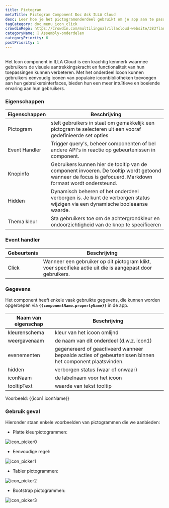 ```yaml
---
title: Pictogram
metaTitle: Pictogram Component Doc Ask ILLA Cloud
desc: Leer hoe je het pictogramonderdeel gebruikt om je app aan te passen en te versieren in ILLA Cloud.
tagCategory: doc_menu_icon_click
crowdinRepo: https://crowdin.com/multilingual/illacloud-website/383?languages=nl&filter=basic&value=0
categoryName: 🧬 Assembly-onderdelen
categoryPriority: 6
postPriority: 1
---
```


## <h2 hidden>Wat is icoon?</h2>

Het Icon component in ILLA Cloud is een krachtig kenmerk waarmee gebruikers de visuele aantrekkingskracht en functionaliteit van hun toepassingen kunnen verbeteren. Met het onderdeel Icoon kunnen gebruikers eenvoudig iconen van populaire icoonbibliotheken toevoegen aan hun gebruikersinterfaces, bieden hun een meer intuïtieve en boeiende ervaring aan hun gebruikers.

### Eigenschappen

| Eigenschappen      | Beschrijving                                                                                                                                                   |
| ------------------ | -------------------------------------------------------------------------------------------------------------------------------------------------------------- |
| Pictogram          | stelt gebruikers in staat om gemakkelijk een pictogram te selecteren uit een vooraf gedefinieerde set opties                                                   |
| Event Handler      | Trigger query's, beheer componenten of bel andere API's in reactie op gebeurtenissen in component.                                                             |
| Knopinfo           | Gebruikers kunnen hier de tooltip van de component invoeren. De tooltip wordt getoond wanneer de focus is gefocuerd. Markdown formaat wordt ondersteund.       |
| Hidden             | Dynamisch beheren of het onderdeel verborgen is. Je kunt de verborgen status wijzigen via een dynamische booleaanse waarde.                                    |
| Thema kleur        | Sta gebruikers toe om de achtergrondkleur en ondoorzichtigheid van de knop te specificeren                                                                     |

### Event handler

| Gebeurtenis | Beschrijving                                                                                              |
| ----------- | --------------------------------------------------------------------------------------------------------- |
| Click       | Wanneer een gebruiker op dit pictogram klikt, voer specifieke actie uit die is aangepast door gebruikers. |

### Gegevens

Het component heeft enkele vaak gebruikte gegevens, die kunnen worden opgeroepen via **`{{componentName.propertyName}}`** in de app.

| Naam van eigenschap | Beschrijving                                                                                            |
| ------------------- | ------------------------------------------------------------------------------------------------------- |
| kleurenschema       | kleur van het icoon omlijnd                                                                             |
| weergavenaam        | de naam van dit onderdeel (d.w.z. icon1)                                                                |
| evenementen         | gegenereerd of geactiveerd wanneer bepaalde acties of gebeurtenissen binnen het component plaatsvinden. |
| hidden              | verborgen status (waar of onwaar)                                                                       |
| iconNaam            | de labelnaam voor het icoon                                                                             |
| tooltipText         | waarde van tekst tooltip                                                                                |

Voorbeeld: {{icon1.iconName}}

### Gebruik geval

Hieronder staan enkele voorbeelden van pictogrammen die we aanbieden:

-   Platte kleurpictogrammen:

![icon_picker0](https://cdn.illacloud.com/official-website/img/official-site/components/icon_picker0.jpg)

-   Eenvoudige regel:

![icon_picker1](https://cdn.illacloud.com/official-website/img/official-site/components/icon_picker1.jpg)

-   Tabler pictogrammen:

![icon_picker2](https://cdn.illacloud.com/official-website/img/official-site/components/icon_picker2.jpg)

-   Bootstrap pictogrammen:

![icon_picker3](https://cdn.illacloud.com/official-website/img/official-site/components/icon_picker3.jpg)
